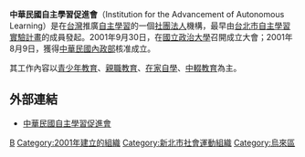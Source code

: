 {{Expansion|time=2007-09-26T20:12:11Z}}
'''中華民國自主學習促進會'''（Institution for the Advancement of Autonomous Learning）是在[[台灣|台灣]]推廣[[自主學習|自主學習]]的一個[[社團法人|社團法人]]機構，最早由[[台北市自主學習實驗計畫|台北市自主學習實驗計畫]]的成員發起。2001年9月30日，在[[國立政治大學|國立政治大學]]召開成立大會；2001年8月9日，獲得[[中華民國內政部|中華民國內政部]]核准成立。

其工作內容以[[青少年教育|青少年教育]]、[[親職教育|親職教育]]、[[在家自學|在家自學]]、[[中輟教育|中輟教育]]為主。

==外部連結==
*[http://alearn.org.tw/ 中華民國自主學習促進會] {{Wayback|url=http://alearn.org.tw/ |date=20210124025339 }}

{{edu-stub}}

[[Category:臺灣教育改革組織|B]]
[[Category:2001年建立的組織|Category:2001年建立的組織]]
[[Category:新北市社會運動組織|Category:新北市社會運動組織]]
[[Category:烏來區|Category:烏來區]]